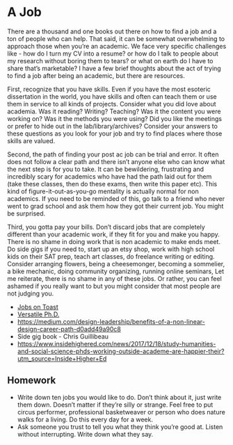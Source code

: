 # A Job

There are a thousand and one books out there on how to find a job and a ton of people who can help. That said, it can be somewhat overwhelming to approach those when you’re an academic. We face very specific challenges like - how do I turn my CV into a resume? or how do I talk to people about my research without boring them to tears? or what on earth do I have to share that’s marketable? I have a few brief thoughts about the act of trying to find a job after being an academic, but there are resources.  

First, recognize that you have skills. Even if you have the most esoteric dissertation in the world, you have skills and often can teach them or use them in service to all kinds of projects. Consider what you did love about academia. Was it reading? Writing? Teaching? Was it the content you were working on? Was it the methods you were using? Did you like the meetings or prefer to hide out in the lab/library/archives? Consider your answers to these questions as you look for your job and try to find places where those skills are valued.  

Second, the path of finding your post ac job can be trial and error. It often does not follow a clear path and there isn’t anyone else who can know what the next step is for you to take. It can be bewildering, frustrating and incredibly scary for academics who have had the path laid out for them (take these classes, then do these exams, then write this paper etc). This kind of figure-it-out-as-you-go mentality is actually normal for non academics. If you need to be reminded of this, go talk to a friend who never went to grad school and ask them how they got their current job. You might be surprised. 

Third, you gotta pay your bills. Don’t discard jobs that are completely different than your academic work, if they fit for you and make you happy. There is no shame in doing work that is non academic to make ends meet. Do side gigs if you need to, start up an etsy shop, work with high school kids on their SAT prep, teach art classes, do freelance writing or editing. Consider arranging flowers, being a cheesemonger, becoming a sommelier, a bike mechanic, doing community organizing, running online seminars, Let me reiterate, there is no shame in any of these jobs. Or rather, you can feel ashamed if you really want to but you might consider that most people are not judging you. 

- [Jobs on Toast](http://jobsontoast.com/)
- [Versatile Ph.D.](https://versatilephd.com/)
- [https://medium.com/design-leadership/benefits-of-a-non-linear-design-career-path-d0add49a90c8](https://medium.com/design-leadership/benefits-of-a-non-linear-design-career-path-d0add49a90c8)
- Side gig book - Chris Guillibeau 
- [https://www.insidehighered.com/news/2017/12/18/study-humanities-and-social-science-phds-working-outside-academe-are-happier-their?utm\_source=Inside+Higher+Ed](https://www.insidehighered.com/news/2017/12/18/study-humanities-and-social-science-phds-working-outside-academe-are-happier-their?utm_source=Inside+Higher+Ed)

## Homework 

- Write down ten jobs you would like to do. Don’t think about it, just write them down. Doesn’t matter if they’re silly or strange. Feel free to put circus performer, professional basketweaver or person who does nature walks for a living. Do this every day for a week. 
- Ask someone you trust to tell you what they think you’re good at. Listen without interrupting. Write down what they say. 
